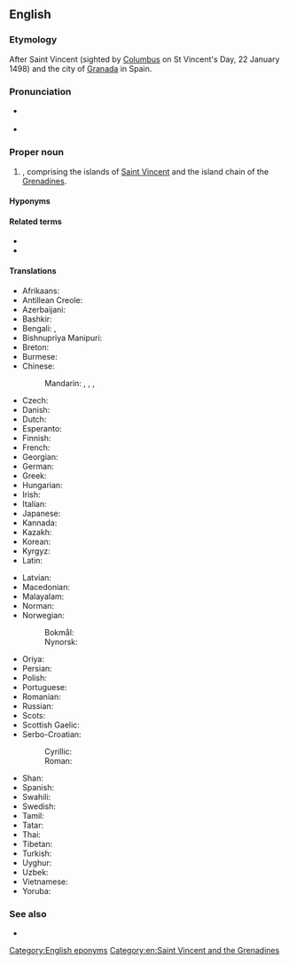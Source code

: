 ==English==
{{wikipedia}}

===Etymology===
After Saint Vincent (sighted by [[Columbus]] on St Vincent's Day, 22 January 1498) and the city of [[Granada]] in Spain.

===Pronunciation===
* {{a|UK|US}} {{IPA|en|/seɪnt ˈvɪnt.sənt ən ðə ˈɡɹɛn.əˌdiːnz/}}
* {{audio|en|en-us-Saint Vincent and the Grenadines.ogg|Audio (US)}}

===Proper noun===
{{en-proper noun}}

# {{senseid|en|Q757}}{{place|en|archipelago/and/country|r/Caribbean}}, comprising the islands of [[Saint Vincent]] and the island chain of the [[Grenadines]].

====Hyponyms====
{{col2|en|{{l|en|Bequia}}
|{{l|en|Mustique}}
|{{l|en|Union Island}}
|{{l|en|Canouan}}
|{{l|en|Mayreau}}
|{{l|en|Saint Vincent}}
}}

====Related terms====
* {{l|en|Vincentian}}
* {{l|en|Grenadinese}}

====Translations====
{{trans-top|id=Q757|country in the Caribbean}}
* Afrikaans: {{t|af|St. Vincent en die Grenadine}}
* Antillean Creole: {{t|gcf|Senvensan é Tigrinad}}
* Azerbaijani: {{t|az|Sent-Vinsent və Qrenadin}}
* Bashkir: {{t|ba|Сент-Винсент һәм Гренадиндар}}
* Bengali: {{t|bn|সেন্ট ভিনসেন্ট ও গ্রেনাডাইন দ্বীপপুঞ্জ}}, {{t|bn|সেন্ট ভিনসেন্ট ও গ্রেনাডাইন}}
* Bishnupriya Manipuri: {{t|bpy|সেন্ট ভিনসেন্ট বারো গ্রেনাডাইন}}
* Breton: {{t|br|Saint Vincent hag ar Grenadinez}}
* Burmese: {{t|my|စိန့်ဗင်းဆင့်နှင့် ဂရိနေဒိုင်နိုင်ငံ}}
* Chinese:
*: Mandarin: {{t+|cmn|聖文森特和格林納丁斯}}, {{t+|cmn|圣文森特和格林纳丁斯|tr=Shèngwénsēntè hé Gélínnàdīngsī}}, {{t|cmn|聖文森及格瑞納丁}}, {{t|cmn|圣文森及格瑞纳丁|tr=Shèngwénsēn Jígéruìnàdīng}}
* Czech: {{t+|cs|Svatý Vincenc a Grenadiny}}
* Danish: {{t|da|Saint Vincent og Grenadinerne}}
* Dutch: {{t+|nl|Saint Vincent en de Grenadines}}
* Esperanto: {{t|eo|Sent-Vincento kaj la Grenadinoj}}
* Finnish: {{t+|fi|Saint Vincent ja Grenadiinit}}
* French: {{t+|fr|Saint-Vincent-et-Grenadines|f-p}}
* Georgian: {{t|ka|სენტ-ვინსენტი და გრენადინები}}
* German: {{t+|de|St. Vincent und die Grenadinen}}
* Greek: {{t+|el|Άγιος Βικέντιος και Γρεναδίνες|m}}
* Hungarian: {{t|hu|Szent Vincent és Grenadine}}
* Irish: {{t|ga|San Uinseann agus na Greanáidíní}}
* Italian: {{t|it|Saint Vincent e Grenadine}}
* Japanese: {{t+|ja|セントビンセント・グレナディーン|tr=Sento Binsento Gurenadīn}}
* Kannada: {{t+|kn|ಸೇಂಟ್ ವಿನ್ಸೆಂಟ್ ಮತ್ತು ಗ್ರೆನಡೀನ್ಸ್}}
* Kazakh: {{t|kk|Сент-Винсент және Гренадиндер}}
* Korean: {{t|ko|^세인트빈센트 ^그레나딘}}
* Kyrgyz: {{t+|ky|Сент-Винсент жана Гренадиндер}}
* Latin: {{t|la|Sanctus Vincentius et Granatinae|m}}
{{trans-mid}}
* Latvian: {{t|lv|Sentvinsenta un Grenadīnas|f}}
* Macedonian: {{t|mk|Све́ти Ви́нсент и Гренади́ни|p}}
* Malayalam: {{t|ml|സെയ്ന്റ് വിൻസന്റ് ഗ്രനഡീൻസ്}}
* Norman: {{t|nrf|Saint Vîncent et les Grénadinnes|p}} {{qualifier|Jersey}}
* Norwegian:
*: Bokmål: {{t|nb|Saint Vincent og Grenadinene}}
*: Nynorsk: {{t|nn|Saint Vincent og Grenadinane}}
* Oriya: {{t|or|ସେଣ୍ଟ ଭିନସେଣ୍ଟ ଓ ଗ୍ରିନେଡାନ୍ସ}}
* Persian: {{t|fa|سنت وینسنت و گرنادین‌ها}}
* Polish: {{t+|pl|Saint Vincent i Grenadyny}}
* Portuguese: {{t+|pt|São Vicente e Granadinas}}
* Romanian: {{t|ro|Sfântul Vicențiu și Grenadine}}
* Russian: {{t+|ru|Сент-Ви́нсент и Гренади́ны|p|tr=Sɛnt-Vínsɛnt i Grenadíny}}
* Scots: {{t|sco|Saunt Vincent an the Grenadines}}
* Scottish Gaelic: {{t|gd|Naomh Bhionsant agus Eileanan Greanadach}}
* Serbo-Croatian:
*: Cyrillic: {{t|sh|Свети Винцент и Гренадини|m-p}}
*: Roman: {{t|sh|Sveti Vincent i Grenadini|m-p}}
* Shan: {{t|shn|မိူင်းသဵင်ႉဝိၼ်းသႅၼ်ႉ လႄႈ ၵရႄးၼႃးတိၼ်း}}
* Spanish: {{t+|es|San Vicente y las Granadinas}}
* Swahili: {{t|sw|Santavisenti na Grenadini}}
* Swedish: {{t+|sv|Saint Vincent och Grenadinerna}}
* Tamil: {{t|ta|செயின்ட் வின்செண்டு மற்றும் கிரெனடீன்கள்}}
* Tatar: {{t|tt|Сент-Винсент һәм Гренадиналар}}
* Thai: {{t+|th|เซนต์วินเซนต์และเกรนาดีนส์}}
* Tibetan: {{t|bo|སེན་ཊི་བིན་སེན་ཊི་དང་གི་རི་ན་ཌིན་སི}}
* Turkish: {{t|tr|Saint Vincent ve Granadalar}}
* Uyghur: {{t|ug|سېنت ۋىنسېنت ۋە گرېنادىن ئاراللىرى}}
* Uzbek: {{t+|uz|Sent Vinsent va Grenadinlar}}
* Vietnamese: {{t|vi|Xanh Vin-xen và Grê-na-din}}
* Yoruba: {{t|yo|Fisẹnnti ati Genadina}}
{{trans-bottom}}

===See also===
* {{list:countries of North America/en}}

[[Category:English eponyms]]
[[Category:en:Saint Vincent and the Grenadines]]
